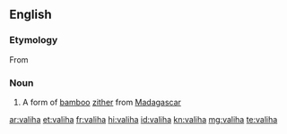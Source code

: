 ==English==

===Etymology===
From {{etyl|mg|en}}

===Noun===
{{wikipedia}}
{{en-noun}}

# {{context|musici|lang=en}} A form of [[bamboo]] [[zither]] from [[Madagascar]]

[[ar:valiha]]
[[et:valiha]]
[[fr:valiha]]
[[hi:valiha]]
[[id:valiha]]
[[kn:valiha]]
[[mg:valiha]]
[[te:valiha]]